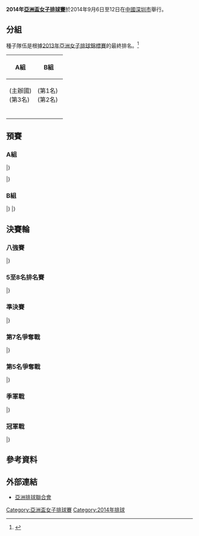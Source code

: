 {{Infobox FIVB tournament
| competition  = 亞洲盃女子排球賽
| continent    = Asia
| gender       = Women 
| year         = 2014
| logo         = 
| size         = 117px
| caption      = 
| host         = {{flag|China}}
| dates        = 9月6日至12日
| teams        = 8
| venues       = 1
| cities       = 1
| champions    = 
| title_number = 
| mvp          = 
| website      = 
| last         = 2012年亞洲盃女子排球賽
| next         = 2016年亞洲盃女子排球賽
}}

'''2014年[[亞洲盃女子排球賽|亞洲盃女子排球賽]]'''於2014年9月6日至12日在[[中國|中國]][[深圳市|深圳市]]舉行。

==分組==
種子隊伍是根據[[2013年亞洲女子排球錦標賽|2013年亞洲女子排球錦標賽]]的最終排名。<ref>{{cite web|url=http://www.asianvolleyball.org/upfile/bulletin/files/201403/1967283651_1394536780.pdf|title=Drawing of Lots – 4th AVC Cup for Women|accessdate=18 August 2014|deadurl=yes|archiveurl=https://web.archive.org/web/20140712064255/http://www.asianvolleyball.org/upfile/bulletin/files/201403/1967283651_1394536780.pdf|archivedate=2014年7月12日}}</ref>

{| class="wikitable" width=50%
!width=50%|A組 
!width=50%|B組
|- 
|
{{vbw|CHN}} (主辦國)<br />
{{vbw|KOR}} (第3名)<br />
{{vbw|VIE}}<br />
{{vbw|IRI}} 
|
{{vbw|THA}} (第1名)<br />
{{vbw|JPN}} (第2名)<br />
{{vbw|KAZ}}<br />
{{vbw|TPE}}
|}

==預賽==

===A組===
{{Vb cl header}}
{{Vb cl4 team |p=1 |t={{vbw|CHN}} |mw=3 |mw2=0 |ml=0 |ml2=0 |sw=9 |sl=0 |spw=226 |spl=163 |bc=#ccffcc}}
{{Vb cl4 team |p=2 |t={{vbw|KOR}} |mw=2 |mw2=0 |ml=1 |ml2=0 |sw=6 |sl=3 |spw=218 |spl=159 |bc=#ccffcc}}
{{Vb cl4 team |p=3 |t={{vbw|VIE}} |mw=1 |mw2=0 |ml=2 |ml2=0 |sw=3 |sl=7 |spw=190 |spl=236 |bc=#ccffcc}}
{{Vb cl4 team |p=4 |t={{vbw|IRI}} |mw=0 |mw2=0 |ml=3 |ml2=0 |sw=1 |sl=9 |spw=173 |spl=249 |bc=#ccffcc}}
|}

{{Vb res start 5}}
{{Vb res 5|9月6日|16:00|'''{{vbw-rt|CHN}}'''|3–0|{{vbw|VIE}}|25–16|25–15|25–12|||75–43|[https://web.archive.org/web/20140912161309/http://www.asianvolleyball.org/upfile/bulletin/files/201409/1815447264_1410011705.pdf 報告]}}
{{Vb res 5|9月6日|19:30|'''{{vbw-rt|KOR}}'''|3–0|{{vbw|IRI}}|25–11|25–11|25–13|||75–35|[https://web.archive.org/web/20140912161309/http://www.asianvolleyball.org/upfile/bulletin/files/201409/1815447264_1410011705.pdf 報告]}}
{{Vb res 5|9月7日|14:00|'''{{vbw-rt|CHN}}'''|3–0|{{vbw|IRI}}|25–17|25–13|25–22|||75–52|[https://web.archive.org/web/20140912160945/http://www.asianvolleyball.org/upfile/bulletin/files/201409/1576732647_1410095789.pdf 報告]}}
{{Vb res 5|9月7日|19:30|{{vbw-rt|VIE}}|0–3|'''{{vbw|KOR}}'''|13–25|16–25|19–25|||48–75|[https://web.archive.org/web/20140912160945/http://www.asianvolleyball.org/upfile/bulletin/files/201409/1576732647_1410095789.pdf 報告]}}
{{Vb res 5|9月8日|16:00|{{vbw-rt|IRI}}|1–3|'''{{vbw|VIE}}'''|20–25|26–24|20–25|20–25||86–99|[https://web.archive.org/web/20140912161122/http://www.asianvolleyball.org/upfile/bulletin/files/201409/1350950975_1410194146.pdf 報告]}}
{{Vb res 5|9月8日|19:30|'''{{vbw-rt|CHN}}'''|3–0|{{vbw|KOR}}|26–24|25–22|25–22|||76–68|[https://web.archive.org/web/20140912161122/http://www.asianvolleyball.org/upfile/bulletin/files/201409/1350950975_1410194146.pdf 報告]}}
|}

===B組===
{{Vb cl header}}
{{Vb cl4 team |p=1 |t={{vbw|KAZ}} |mw=2 |mw2=1 |ml=0 |ml2=0 |sw=9 |sl=2 |spw=259 |spl=220 |bc=#ccffcc}}
{{Vb cl4 team |p=2 |t={{vbw|JPN}} |mw=2 |mw2=0 |ml=1 |ml2=0 |sw=6 |sl=3 |spw=215 |spl=192 |bc=#ccffcc}}
{{Vb cl4 team |p=3 |t={{vbw|TPE}} |mw=0 |mw2=1 |ml=1 |ml2=1 |sw=5 |sl=8 |spw=247 |spl=291 |bc=#ccffcc}}
{{Vb cl4 team |p=4 |t={{vbw|THA}} |mw=0 |mw2=0 |ml=2 |ml2=1 |sw=2 |sl=9 |spw=230 |spl=248 |bc=#ccffcc}}
|}
{{Vb res start 5}}
{{Vb res 5|9月6日|12:00|{{vbw-rt|JPN}}|0–3|'''{{vbw|KAZ}}'''|23–25|23–25|18–25|||64–75|[https://web.archive.org/web/20140912161309/http://www.asianvolleyball.org/upfile/bulletin/files/201409/1815447264_1410011705.pdf 報告]}}
{{Vb res 5|9月6日|14:00|'''{{vbw-rt|TPE}}'''|3–2|{{vbw|THA}}|25–21|25–23|15–25|17–25|15–13|97–107|[https://web.archive.org/web/20140912161309/http://www.asianvolleyball.org/upfile/bulletin/files/201409/1815447264_1410011705.pdf 報告]}}
{{Vb res 5|9月7日|12:00|{{vbw-rt|TPE}}|0–3|'''{{vbw|JPN}}'''|20–25|16–25|17–25|||53–75|[https://web.archive.org/web/20140912160945/http://www.asianvolleyball.org/upfile/bulletin/files/201409/1576732647_1410095789.pdf 報告]}}
{{Vb res 5|9月7日|16:00|{{vbw-rt|THA}}|0–3|'''{{vbw|KAZ}}'''|20–25|22–25|17–25|||59–75|[https://web.archive.org/web/20140912160945/http://www.asianvolleyball.org/upfile/bulletin/files/201409/1576732647_1410095789.pdf 報告]}}
{{Vb res 5|9月8日|12:00|'''{{vbw-rt|KAZ}}'''|3–2|{{vbw|TPE}}|20–25|24–26|25–16|25–20|15–10|109–97|[https://web.archive.org/web/20140912161122/http://www.asianvolleyball.org/upfile/bulletin/files/201409/1350950975_1410194146.pdf 報告]}}
{{Vb res 5|9月8日|14:00|'''{{vbw-rt|JPN}}'''|3–0|{{vbw|THA}}|26–24|25–17|25–23|||76–64|[https://web.archive.org/web/20140912161122/http://www.asianvolleyball.org/upfile/bulletin/files/201409/1350950975_1410194146.pdf 報告]}}
|}

==決賽輪==
{{Round8-with third
|RD1=八強賽
|RD2=準決賽
|RD3=冠軍戰
|Consol=季軍戰
<!--Date-Place|Team 1|Score 1|Team 2|Score 2 -->
|9月10日 – [[深圳|深圳]]|{{vbw|IRI}}|1|'''{{vbw|KAZ}}'''|'''3'''
|9月10日 – [[深圳|深圳]]|'''{{vbw|KOR}}'''|'''3'''|{{vbw|TPE}}|0
|9月10日 – [[深圳|深圳]]|'''{{vbw|CHN}}'''|'''3'''|{{vbw|THA}}|0
|9月10日 – [[深圳|深圳]]|{{vbw|VIE}}|1|'''{{vbw|JPN}}'''|'''3'''
<!--semi finals  -->
|9月11日 – [[深圳|深圳]]|{{vbw|KAZ}}|0|'''{{vbw|KOR}}'''|'''3'''
|9月11日 – [[深圳|深圳]]|'''{{vbw|CHN}}'''|'''3'''|{{vbw|JPN}}|0
<!--final  -->
|9月12日 – [[深圳|深圳]]|{{vbw|KOR}}|0|'''{{vbw|CHN}}'''|'''3'''
<!--third place  -->
|9月12日 – [[深圳|深圳]]|'''{{vbw|KAZ}}'''|'''3'''|{{vbw|JPN}}|2
}}

{{Round4-with third
|RD1=5至8名排名賽
|RD2=第5名爭奪戰
|Consol=第7名爭奪戰
<!--Date-Place|Team 1|Score 1|Team 2|Score 2 -->
|9月11日 – [[深圳|深圳]]|{{vbw|IRI}}|1|'''{{vbw|TPE}}''' |'''3'''
|9月11日 – [[深圳|深圳]]|'''{{vbw|THA}}''' |'''3'''|{{vbw|VIE}}|0
<!--fifth place-->
|9月12日 – [[深圳|深圳]]|{{vbw|TPE}} |0|'''{{vbw|THA}}'''|'''3'''
<!--seventh place -->
|9月12日 – [[深圳|深圳]]|'''{{vbw|IRI}}''' |'''3'''|{{vbw|VIE}}|0
}}

===八強賽===
{{Vb res start 5}}
{{Vb res 5|9月10日|12:00|'''{{vbw-rt|KOR}}'''|3–0|{{vbw|TPE}}|25–16|25–18|27–25|||77–59|[https://web.archive.org/web/20140912161216/http://www.asianvolleyball.org/upfile/bulletin/files/201409/1472942673_1410406268.pdf 報告]}}
{{Vb res 5|9月10日|14:00|{{vbw-rt|VIE}}|1–3|'''{{vbw|JPN}}'''|21–25|25–20|14–25|13–25||73–95|[https://web.archive.org/web/20140912161216/http://www.asianvolleyball.org/upfile/bulletin/files/201409/1472942673_1410406268.pdf 報告]}}
{{Vb res 5|9月10日|16:00|{{vbw-rt|IRI}}|1–3|'''{{vbw|KAZ}}'''|25–20|16–25|18–25|15–25||74–95|[https://web.archive.org/web/20140912161216/http://www.asianvolleyball.org/upfile/bulletin/files/201409/1472942673_1410406268.pdf 報告]}}
{{Vb res 5|9月10日|19:30|'''{{vbw-rt|CHN}}'''|3–0|{{vbw|THA}}|25–18|25–19|25–22|||75–59|[https://web.archive.org/web/20140912161216/http://www.asianvolleyball.org/upfile/bulletin/files/201409/1472942673_1410406268.pdf 報告]}}
|}

===5至8名排名賽===
{{Vb res start 5}}
{{Vb res 5|9月11日|12:00|{{vbw-rt|IRI}}|1–3|'''{{vbw|TPE}}'''|25–21|19–25|16–25|16–25||76–96|[https://web.archive.org/web/20140912160956/http://www.asianvolleyball.org/upfile/bulletin/files/201409/554702348_1410448014.pdf 報告]}}
{{Vb res 5|9月11日|14:00|'''{{vbw-rt|THA}}'''|3–0|{{vbw|VIE}}|25–23|25–22|27–25|||77–70|[https://web.archive.org/web/20140912160956/http://www.asianvolleyball.org/upfile/bulletin/files/201409/554702348_1410448014.pdf 報告]}}
|}

===準決賽===
{{Vb res start 5}}
{{Vb res 5|9月11日|16:00|{{vbw-rt|KAZ}}|0–3|'''{{vbw|KOR}}'''|18–25|15–25|21–25|||54–75|[https://web.archive.org/web/20140912160956/http://www.asianvolleyball.org/upfile/bulletin/files/201409/554702348_1410448014.pdf 報告]}}
{{Vb res 5|9月11日|19:30|'''{{vbw-rt|CHN}}'''|3–0|{{vbw|JPN}}|25–18|25–19|25–15|||75–52|[https://web.archive.org/web/20140912160956/http://www.asianvolleyball.org/upfile/bulletin/files/201409/554702348_1410448014.pdf 報告]}}|}

===第7名爭奪戰===
{{Vb res start 5}}
{{Vb res 5|9月12日|12:00|'''{{vbw-rt|IRI}}'''|3–0|{{vbw|VIE}}|25–15|25–19|25–23|||75–57|[https://web.archive.org/web/20140913192558/http://www.asianvolleyball.org/upfile/bulletin/files/201409/1217073999_1410530422.pdf 報告]}}
|}

===第5名爭奪戰===
{{Vb res start 5}}
{{Vb res 5|9月12日|14:00|{{vbw-rt|TPE}}|0–3|'''{{vbw|THA}}'''|17–25|21–25|17–25|||55–75|[https://web.archive.org/web/20140913192558/http://www.asianvolleyball.org/upfile/bulletin/files/201409/1217073999_1410530422.pdf 報告]}}
|}

===季軍戰===
{{Vb res start 5}}
{{Vb res 5|9月12日|16:00|'''{{vbw-rt|KAZ}}'''|3–2|{{vbw|JPN}}|26–28|25–23|25–14|19–25|15–7|110–97|[https://web.archive.org/web/20140913192558/http://www.asianvolleyball.org/upfile/bulletin/files/201409/1217073999_1410530422.pdf 報告]}}
|}

===冠軍戰===
{{Vb res start 5}}
{{Vb res 5|9月12日|19:30|{{vbw-rt|KOR}}|0–3|'''{{vbw|CHN}}'''|26–28|24–26|22–25|||72–79|[https://web.archive.org/web/20140913192558/http://www.asianvolleyball.org/upfile/bulletin/files/201409/1217073999_1410530422.pdf 報告]}}
|}

==參考資料==
{{reflist}}

==外部連結==
*[https://web.archive.org/web/20090912193438/http://www.asianvolleyball.org/ 亞洲排球聯合會]

{{亞洲盃排球賽}}

[[Category:亞洲盃女子排球賽|Category:亞洲盃女子排球賽]]
[[Category:2014年排球|Category:2014年排球]]